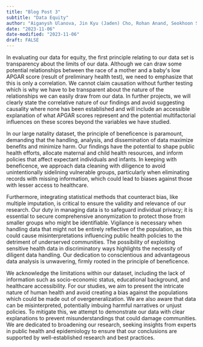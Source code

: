 ```yaml
---
title: "Blog Post 3"
subtitle: "Data Equity"
author: "Aiganysh Ulanova, Jin Kyu (Jaden) Cho, Rohan Anand, Seokhoon Shin, Tianyu Wu"
date: "2023-11-06"
date-modified: "2023-11-06"
draft: FALSE
---
```


In evaluating our data for equity, the first principle relating to our data set is transparency about the limits of our data. Although we can draw some potential relationships between the race of a mother and a baby\'s low APGAR score (result of preliminary health test), we need to emphasize that this is only a correlation. We cannot claim causation without further testing which is why we have to be transparent about the nature of the relationships we can easily draw from our data. In further projects, we will clearly state the correlative nature of our findings and avoid suggesting causality where none has been established and will include an accessible explanation of what APGAR scores represent and the potential multifactorial influences on these scores beyond the variables we have studied.

In our large natality dataset, the principle of beneficence is paramount, demanding that the handling, analysis, and dissemination of data maximize benefits and minimize harm. Our findings have the potential to shape public health efforts, allocate maternal and child health resources, and inform policies that affect expectant individuals and infants. In keeping with beneficence, we approach data cleaning with diligence to avoid unintentionally sidelining vulnerable groups, particularly when eliminating records with missing information, which could lead to biases against those with lesser access to healthcare.

Furthermore, integrating statistical methods that counteract bias, like multiple imputation, is critical to ensure the validity and relevance of our research. Our duty in managing data is to safeguard individual privacy; it is essential to secure comprehensive anonymization to protect those from smaller groups who might be identifiable. Vigilance is necessary when handling data that might not be entirely reflective of the population, as this could cause misinterpretations influencing public health policies to the detriment of underserved communities. The possibility of exploiting sensitive health data in discriminatory ways highlights the necessity of diligent data handling. Our dedication to conscientious and advantageous data analysis is unwavering, firmly rooted in the principle of beneficence.

We acknowledge the limitations within our dataset, including the lack of information such as socio-economic status, educational background, and healthcare accessibility. For our studies, we aim to present the intricate nature of human health and avoid creating a bias against the populations which could be made out of overgeneralization. We are also aware that data can be misinterpreted, potentially imbuing harmful narratives or unjust policies. To mitigate this, we attempt to demonstrate our data with clear explanations to prevent misunderstandings that could damage communities. We are dedicated to broadening our research, seeking insights from experts in public health and epidemiology to ensure that our conclusions are supported by well-established research and best practices.

\
